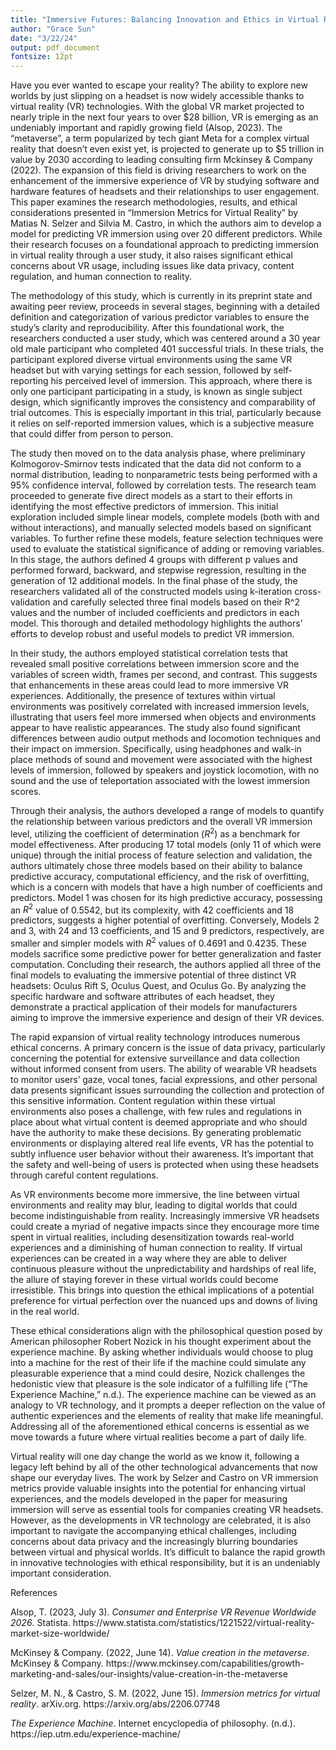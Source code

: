 ```yaml
---
title: "Immersive Futures: Balancing Innovation and Ethics in Virtual Reality Development"
author: "Grace Sun"
date: "3/22/24"
output: pdf_document
fontsize: 12pt
---
```


Have you ever wanted to escape your reality? The ability to explore new worlds by just slipping on a headset is now widely accessible thanks to virtual reality (VR) technologies. With the global VR market projected to nearly triple in the next four years to over \$28 billion, VR is emerging as an undeniably important and rapidly growing field (Alsop, 2023). The “metaverse”, a term popularized by tech giant Meta for a complex virtual reality that doesn’t even exist yet, is projected to generate up to $5 trillion in value by 2030 according to leading consulting firm Mckinsey & Company (2022). The expansion of this field is driving researchers to work on the enhancement of the immersive experience of VR by studying software and hardware features of headsets and their relationships to user engagement. This paper examines the research methodologies, results, and ethical considerations presented in “Immersion Metrics for Virtual Reality” by Matias N. Selzer and Silvia M. Castro, in which the authors aim to develop a model for predicting VR immersion using over 20 different predictors. While their research focuses on a foundational approach to predicting immersion in virtual reality through a user study, it also raises significant ethical concerns about VR usage, including issues like data privacy, content regulation, and human connection to reality.

The methodology of this study, which is currently in its preprint state and awaiting peer review, proceeds in several stages, beginning with a detailed definition and categorization of various predictor variables to ensure the study’s clarity and reproducibility. After this foundational work, the researchers conducted a user study, which was centered around a 30 year old male participant who completed 401 successful trials. In these trials, the participant explored diverse virtual environments using the same VR headset but with varying settings for each session, followed by self-reporting his perceived level of immersion. This approach, where there is only one participant participating in a study, is known as single subject design, which significantly improves the consistency and comparability of trial outcomes. This is especially important in this trial, particularly because it relies on self-reported immersion values, which is a subjective measure that could differ from person to person. 
	
	
The study then moved on to the data analysis phase, where preliminary Kolmogorov-Smirnov tests indicated that the data did not conform to a normal distribution, leading to nonparametric tests being performed with a 95% confidence interval, followed by correlation tests. The research team proceeded to generate five direct models as a start to their efforts in identifying the most effective predictors of immersion. This initial exploration included simple linear models, complete models (both with and without interactions), and manually selected models based on significant variables. To further refine these models, feature selection techniques were used to evaluate the statistical significance of adding or removing variables. In this stage, the authors defined 4 groups with different p values and performed forward, backward, and stepwise regression, resulting in the generation of 12 additional models. In the final phase of the study, the researchers validated all of the constructed models using k-iteration cross-validation and carefully selected three final models based on their R^2 values and the number of included coefficients and predictors in each model. This thorough and detailed methodology highlights the authors’ efforts to develop robust and useful models to predict VR immersion.

In their study, the authors employed statistical correlation tests that revealed small positive correlations between immersion score and the variables of screen width, frames per second, and contrast. This suggests that enhancements in these areas could lead to more immersive VR experiences. Additionally, the presence of textures within virtual environments was positively correlated with increased immersion levels, illustrating that users feel more immersed when objects and environments appear to have realistic appearances. The study also found significant differences between audio output methods and locomotion techniques and their impact on immersion. Specifically, using headphones and walk-in place methods of sound and movement were associated with the highest levels of immersion, followed by speakers and joystick locomotion, with no sound and the use of teleportation associated with the lowest immersion scores. 
	
	
Through their analysis, the authors developed a range of models to quantify the relationship between various predictors and the overall VR immersion level, utilizing the coefficient of determination ($R^2$) as a benchmark for model effectiveness. After producing 17 total models (only 11 of which were unique) through the initial process of feature selection and validation, the authors ultimately chose three models based on their ability to balance predictive accuracy, computational efficiency, and the risk of overfitting, which is a concern with models that have a high number of coefficients and predictors. Model 1 was chosen for its high predictive accuracy, possessing an $R^2$ value of 0.5542, but its complexity, with 42 coefficients and 18 predictors, suggests a higher potential of overfitting. Conversely, Models 2 and 3, with 24 and 13 coefficients, and 15 and 9 predictors, respectively, are smaller and simpler models with $R^2$ values of 0.4691 and 0.4235. These models sacrifice some predictive power for better generalization and faster computation. Concluding their research, the authors applied all three of the final models to evaluating the immersive potential of three distinct VR headsets: Oculus Rift S, Oculus Quest, and Oculus Go. By analyzing the specific hardware and software attributes of each headset, they demonstrate a practical application of their models for manufacturers aiming to improve the immersive experience and design of their VR devices. 


The rapid expansion of virtual reality technology introduces numerous ethical concerns. A primary concern is the issue of data privacy, particularly concerning the potential for extensive surveillance and data collection without informed consent from users. The ability of wearable VR headsets to monitor users’ gaze, vocal tones, facial expressions, and other personal data presents significant issues surrounding the collection and protection of this sensitive information. Content regulation within these virtual environments also poses a challenge, with few rules and regulations in place about what virtual content is deemed appropriate and who should have the authority to make these decisions. By generating problematic environments or displaying altered real life events, VR has the potential to subtly influence user behavior without their awareness. It's important that the safety and well-being of users is protected when using these headsets through careful content regulations.
	
	
As VR environments become more immersive, the line between virtual environments and reality may blur, leading to digital worlds that could become indistinguishable from reality. Increasingly immersive VR headsets could create a myriad of negative impacts since they encourage more time spent in virtual realities, including desensitization towards real-world experiences and a diminishing of human connection to reality. If virtual experiences can be created in a way where they are able to deliver continuous pleasure without the unpredictability and hardships of real life, the allure of staying forever in these virtual worlds could become irresistible. This brings into question the ethical implications of a potential preference for virtual perfection over the nuanced ups and downs of living in the real world.


These ethical considerations align with the philosophical question posed by American philosopher Robert Nozick in his thought experiment about the experience machine. By asking whether individuals would choose to plug into a machine for the rest of their life if the machine could simulate any pleasurable experience that a mind could desire, Nozick challenges the hedonistic view that pleasure is the sole indicator of a fulfilling life ("The Experience Machine," n.d.). The experience machine can be viewed as an analogy to VR technology, and it prompts a deeper reflection on the value of authentic experiences and the elements of reality that make life meaningful. Addressing all of the aforementioned ethical concerns is essential as we move towards a future where virtual realities become a part of daily life.


Virtual reality will one day change the world as we know it, following a legacy left behind by all of the other technological advancements that now shape our everyday lives. The work by Selzer and Castro on VR immersion metrics provide valuable insights into the potential for enhancing virtual experiences, and the models developed in the paper for measuring immersion will serve as essential tools for companies creating VR headsets. However, as the developments in VR technology are celebrated, it is also important to navigate the accompanying ethical challenges, including concerns about data privacy and the increasingly blurring boundaries between virtual and physical worlds. It’s difficult to balance the rapid growth in innovative technologies with ethical responsibility, but it is an undeniably important consideration.

\newpage

References


Alsop, T. (2023, July 3). *Consumer and Enterprise VR Revenue Worldwide 2026*. Statista. https://www.statista.com/statistics/1221522/virtual-reality-market-size-worldwide/


McKinsey & Company. (2022, June 14). *Value creation in the metaverse*. McKinsey & Company. https://www.mckinsey.com/capabilities/growth-marketing-and-sales/our-insights/value-creation-in-the-metaverse 


Selzer, M. N., & Castro, S. M. (2022, June 15). *Immersion metrics for virtual reality*. arXiv.org. https://arxiv.org/abs/2206.07748 


*The Experience Machine*. Internet encyclopedia of philosophy. (n.d.). https://iep.utm.edu/experience-machine/ 